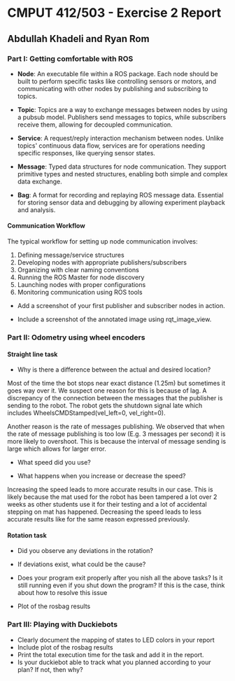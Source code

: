 # CMPUT 412/503 - Exercise 2 Report

## Abdullah Khadeli and Ryan Rom

### Part I: Getting comfortable with ROS

- **Node**: An executable file within a ROS package. Each node should be built to perform specific tasks like controlling sensors or motors, and communicating with other nodes by publishing and subscribing to topics.

- **Topic**: Topics are a way to exchange messages between nodes by using a pubsub model. Publishers send messages to topics, while subscribers receive them, allowing for decoupled communication.

- **Service**: A request/reply interaction mechanism between nodes. Unlike topics' continuous data flow, services are for operations needing specific responses, like querying sensor states.

- **Message**: Typed data structures for node communication. They support primitive types and nested structures, enabling both simple and complex data exchange.

- **Bag**: A format for recording and replaying ROS message data. Essential for storing sensor data and debugging by allowing experiment playback and analysis.

#### Communication Workflow

The typical workflow for setting up node communication involves:

1. Defining message/service structures
2. Developing nodes with appropriate publishers/subscribers
3. Organizing with clear naming conventions
4. Running the ROS Master for node discovery
5. Launching nodes with proper configurations
6. Monitoring communication using ROS tools

- Add a screenshot of your first publisher and subscriber nodes in action.

- Include a screenshot of the annotated image using rqt_image_view.

### Part II: Odometry using wheel encoders

#### Straight line task

- Why is there a difference between the actual and desired location?

Most of the time the bot stops near exact distance (1.25m) but sometimes it goes way over it. 
We suspect one reason for this is because of lag. 
A discrepancy of the connection between the messages that the publisher is sending to the robot. 
The robot gets the shutdown signal late which includes WheelsCMDStamped(vel_left=0, vel_right=0).

Another reason is the rate of messages publishing. 
We observed that when the rate of message publishing is too low (E.g. 3 messages per second) it is more likely to overshoot. 
This is because the interval of message sending is large which allows for larger error.

- What speed did you use?


- What happens when you increase or decrease the speed?

Increasing the speed leads to more accurate results in our case. 
This is likely because the mat used for the robot has been tampered a lot over 2 weeks as other students use it for their testing and a lot of accidental stepping on mat has happened.
Decreasing the speed leads to less accurate results like for the same reason expressed previously.

#### Rotation task

- Did you observe any deviations in the rotation?
- If deviations exist, what could be the cause?

- Does your program exit properly after you nish all the above tasks? Is it still running
  even if you shut down the program? If this is the case, think about how to resolve this
  issue

- Plot of the rosbag results

### Part III: Playing with Duckiebots

- Clearly document the mapping of states to LED colors in your report
- Include plot of the rosbag results
- Print the total execution time for the task and add it in the report.
- Is your duckiebot able to track what you planned according to your plan? If not,
  then why?

